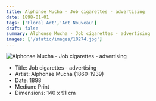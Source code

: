 ```yaml
---
title: Alphonse Mucha - Job cigarettes - advertising
date: 1898-01-01
tags: ['Floral Art','Art Nouveau']
draft: false
summary: Alphonse Mucha - Job cigarettes - advertising
images: ['/static/images/10274.jpg']
---
```


![Alphonse Mucha - Job cigarettes - advertising](/static/images/10274.jpg)

* Title: Job cigarettes - advertising
* Artist: Alphonse Mucha (1860-1939)
* Date: 1898
* Medium: Print
* Dimensions: 140 x 91 cm


